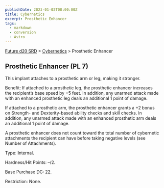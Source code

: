 ```yaml
---
publishDate: 2023-01-02T00:00:00Z
title: Cybernetics
excerpt: Prosthetic Enhancer
tags:
  - markdown
  - conversion
  - Astro
---
```






[Future d20 SRD](/#futureD20) > [Cybernetics](future-d20-srd-cybernetics-index) > Prosthetic Enhancer




## Prosthetic Enhancer (PL 7)


This implant attaches to a prosthetic arm or leg, making it stronger.


Benefit: If attached to a prosthetic leg, the prosthetic enhancer increases the recipient’s base speed by +5 feet. In addition, any unarmed attack made with an enhanced prosthetic leg deals an additional 1 point of damage.


If attached to a prosthetic arm, the prosthetic enhancer grants a +2 bonus on Strength- and Dexterity-based ability checks and skill checks. In addition, any unarmed attack made with an enhanced prosthetic arm deals an additional 1 point of damage.


A prosthetic enhancer does not count toward the total number of cybernetic attachments the recipient can have before taking negative levels (see Number of Attachments).


Type: Internal.


Hardness/Hit Points: –/2.


Base Purchase DC: 22.


Restriction: None.



